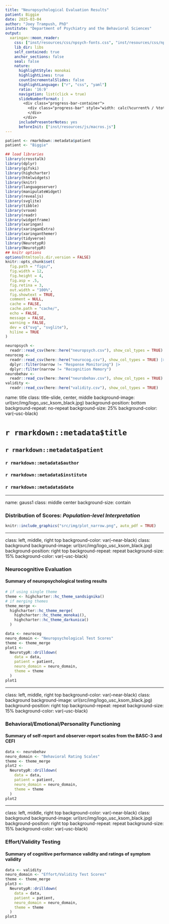 ```yaml
---
title: "Neuropsychological Evaluation Results"
patient: Biggie
date: 2025-03-04
author: "Joey Trampush, PhD"
institute: "Department of Psychiatry and the Behavioral Sciences"
output:
  xaringan::moon_reader:
    css: ["inst/resources/css/npsych-fonts.css", "inst/resources/css/npsych-theme.css"]
    lib_dir: libs
    self_contained: true
    anchor_sections: false
    seal: false
    nature:
      highlightStyle: monokai
      highlightLines: true
      countIncrementalSlides: false
      highlightLanguage: ["r", "css", "yaml"]
      ratio: '16:9'
      navigation: list(click = true)
      slideNumberFormat: |
        <div class="progress-bar-container">
          <div class="progress-bar" style="width: calc(%current% / %total% * 100%);">
          </div>
        </div>
      includePresenterNotes: yes
      beforeInit: ["inst/resources/js/macros.js"]
---
```


```r
patient <- rmarkdown::metadata$patient
patient <- "Biggie"
```

```r
## load libraries
library(crosstalk)
library(dplyr)
library(gifski)
library(highcharter)
library(htmlwidgets)
library(knitr)
library(languageserver)
library(manipulateWidget)
library(revealjs)
library(svglite)
library(tibble)
library(vroom)
library(readr)
library(widgetframe)
library(xaringan)
library(xaringanExtra)
library(xaringanthemer)
library(tidyverse)
library(NeurotypR)
library(NeurotypR)
## knitr options
options(htmltools.dir.version = FALSE)
knitr::opts_chunk$set(
  fig.path = "figs/",
  fig.width = 12,
  fig.height = 4,
  fig.asp = .5,
  fig.retina = 3,
  out.width = "100%",
  fig.showtext = TRUE,
  comment = NULL,
  cache = FALSE,
  cache.path = "cache/",
  echo = FALSE,
  message = FALSE,
  warning = FALSE,
  dev = c("svg", "svglite"),
  hiline = TRUE
)
```

```r
neuropsych <-
  readr::read_csv(here::here("neuropsych.csv"), show_col_types = TRUE)
neurocog <-
  readr::read_csv(here::here("neurocog.csv"), show_col_types = TRUE) |>
  dplyr::filter(narrow != "Response Monitoring") |>
  dplyr::filter(narrow != "Recognition Memory")
neurobehav <-
  readr::read_csv(here::here("neurobehav.csv"), show_col_types = TRUE)
validity <-
  readr::read_csv(here::here("validity.csv"), show_col_types = TRUE)
```

name: title
class: title-slide, center, middle
background-image: url(src/img/logo_usc_ksom_black.jpg)
background-position: bottom
background-repeat: no-repeat
background-size: 25%
background-color: var(--usc-black)

# `r rmarkdown::metadata$title`
## `r rmarkdown::metadata$patient`
### `r rmarkdown::metadata$author`
### `r rmarkdown::metadata$institute`
### `r rmarkdown::metadata$date`

---

name: gauss1
class: middle center
background-size: contain

### Distribution of Scores: _Population-level Interpretation_

```r
knitr::include_graphics("src/img/plot_narrow.png", auto_pdf = TRUE)
```

---

class: left, middle, right top
background-color: var(--near-black)
class: background
background-image: url(src/img/logo_usc_ksom_black.jpg)
background-position: right top
background-repeat: repeat
background-size: 15%
background-color: var(--usc-black)

### Neurocognitive Evaluation

#### Summary of neuropsychological testing results

```r
# if using single theme
theme <- highcharter::hc_theme_sandsignika()
# if merging themes
theme_merge <-
  highcharter::hc_theme_merge(
    highcharter::hc_theme_monokai(),
    highcharter::hc_theme_darkunica()
  )
```


```r
data <- neurocog
neuro_domain <- "Neuropsychological Test Scores"
theme <- theme_merge
plot1 <-
  NeurotypR::drilldown(
    data = data,
    patient = patient,
    neuro_domain = neuro_domain,
    theme = theme
  )
plot1
```

---

class: left, middle, right top
background-color: var(--near-black)
class: background
background-image: url(src/img/logo_usc_ksom_black.jpg)
background-position: right top
background-repeat: repeat
background-size: 15%
background-color: var(--usc-black)

### Behavioral/Emotional/Personality Functioning

<!-- #### Summary of self-report and observer-report scales from the PAI, CAARS, and CEFI -->
#### Summary of self-report and observer-report scales from the BASC-3 and CEFI

```r
data <- neurobehav
neuro_domain <- "Behavioral Rating Scales"
theme <- theme_merge
plot2 <-
  NeurotypR::drilldown(
    data = data,
    patient = patient,
    neuro_domain = neuro_domain,
    theme = theme
  )
plot2
```

---

class: left, middle, right top
background-color: var(--near-black)
class: background
background-image: url(src/img/logo_usc_ksom_black.jpg)
background-position: right top
background-repeat: repeat
background-size: 15%
background-color: var(--usc-black)

### Effort/Validity Testing

#### Summary of cognitive performance validity and ratings of symptom validity

```r
data <- validity
neuro_domain <- "Effort/Validity Test Scores"
theme <- theme_merge
plot3 <-
  NeurotypR::drilldown(
    data = data,
    patient = patient,
    neuro_domain = neuro_domain,
    theme = theme
  )
plot3
```
